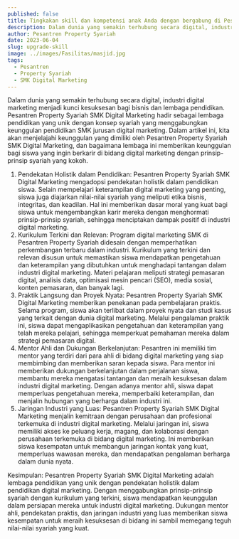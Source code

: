 ```yaml
---
published: false
title: Tingkakan skill dan kompetensi anak Anda dengan bergabung di Pesantren Property Syariah SMK digital Marketing
description: Dalam dunia yang semakin terhubung secara digital, industri digital marketing menjadi kunci kesuksesan bagi bisnis dan lembaga pendidikan. 
author: Pesantren Property Syariah
date: 2023-06-04
slug: upgrade-skill
image: ../images/Fasilitas/masjid.jpg
tags:
  - Pesantren
  - Property Syariah
  - SMK Digital Marketing
---
```


Dalam dunia yang semakin terhubung secara digital, industri digital marketing menjadi kunci kesuksesan bagi bisnis dan lembaga pendidikan. Pesantren Property Syariah SMK Digital Marketing hadir sebagai lembaga pendidikan yang unik dengan konsep syariah yang menggabungkan keunggulan pendidikan SMK jurusan digital marketing. Dalam artikel ini, kita akan menjelajahi keunggulan yang dimiliki oleh Pesantren Property Syariah SMK Digital Marketing, dan bagaimana lembaga ini memberikan keunggulan bagi siswa yang ingin berkarir di bidang digital marketing dengan prinsip-prinsip syariah yang kokoh.
1. Pendekatan Holistik dalam Pendidikan:
Pesantren Property Syariah SMK Digital Marketing mengadopsi pendekatan holistik dalam pendidikan siswa. Selain mempelajari keterampilan digital marketing yang penting, siswa juga diajarkan nilai-nilai syariah yang meliputi etika bisnis, integritas, dan keadilan. Hal ini memberikan dasar moral yang kuat bagi siswa untuk mengembangkan karir mereka dengan menghormati prinsip-prinsip syariah, sehingga menciptakan dampak positif di industri digital marketing.
2. Kurikulum Terkini dan Relevan:
Program digital marketing SMK di Pesantren Property Syariah didesain dengan memperhatikan perkembangan terbaru dalam industri. Kurikulum yang terkini dan relevan disusun untuk memastikan siswa mendapatkan pengetahuan dan keterampilan yang dibutuhkan untuk menghadapi tantangan dalam industri digital marketing. Materi pelajaran meliputi strategi pemasaran digital, analisis data, optimisasi mesin pencari (SEO), media sosial, konten pemasaran, dan banyak lagi.
3. Praktik Langsung dan Proyek Nyata:
Pesantren Property Syariah SMK Digital Marketing memberikan penekanan pada pembelajaran praktis. Selama program, siswa akan terlibat dalam proyek nyata dan studi kasus yang terkait dengan dunia digital marketing. Melalui pengalaman praktik ini, siswa dapat mengaplikasikan pengetahuan dan keterampilan yang telah mereka pelajari, sehingga memperkuat pemahaman mereka dalam strategi pemasaran digital.
4. Mentor Ahli dan Dukungan Berkelanjutan:
Pesantren ini memiliki tim mentor yang terdiri dari para ahli di bidang digital marketing yang siap membimbing dan memberikan saran kepada siswa. Para mentor ini memberikan dukungan berkelanjutan dalam perjalanan siswa, membantu mereka mengatasi tantangan dan meraih kesuksesan dalam industri digital marketing. Dengan adanya mentor ahli, siswa dapat memperluas pengetahuan mereka, memperbaiki keterampilan, dan menjalin hubungan yang berharga dalam industri ini.
5. Jaringan Industri yang Luas:
Pesantren Property Syariah SMK Digital Marketing menjalin kemitraan dengan perusahaan dan profesional terkemuka di industri digital marketing. Melalui jaringan ini, siswa memiliki akses ke peluang kerja, magang, dan kolaborasi dengan perusahaan terkemuka di bidang digital marketing. Ini memberikan siswa kesempatan untuk membangun jaringan kontak yang kuat, memperluas wawasan mereka, dan mendapatkan pengalaman berharga dalam dunia nyata.

Kesimpulan:
Pesantren Property Syariah SMK Digital Marketing adalah lembaga pendidikan yang unik dengan pendekatan holistik dalam pendidikan digital marketing. Dengan menggabungkan prinsip-prinsip syariah dengan kurikulum yang terkini, siswa mendapatkan keunggulan dalam persiapan mereka untuk industri digital marketing. Dukungan mentor ahli, pendekatan praktis, dan jaringan industri yang luas memberikan siswa kesempatan untuk meraih kesuksesan di bidang ini sambil memegang teguh nilai-nilai syariah yang kuat.